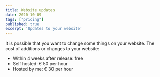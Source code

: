 ```yaml
---
title: Website updates
date: 2020-10-09
tags: ["pricing"]
published: true
excerpt: 'Updates to your website'
---
```


It is possible that you want to change some things on your website. The cost of additions or changes to your website:

* Within 4 weeks after release: free
* Self hosted: € 50 per hour
* Hosted by me: € 30 per hour